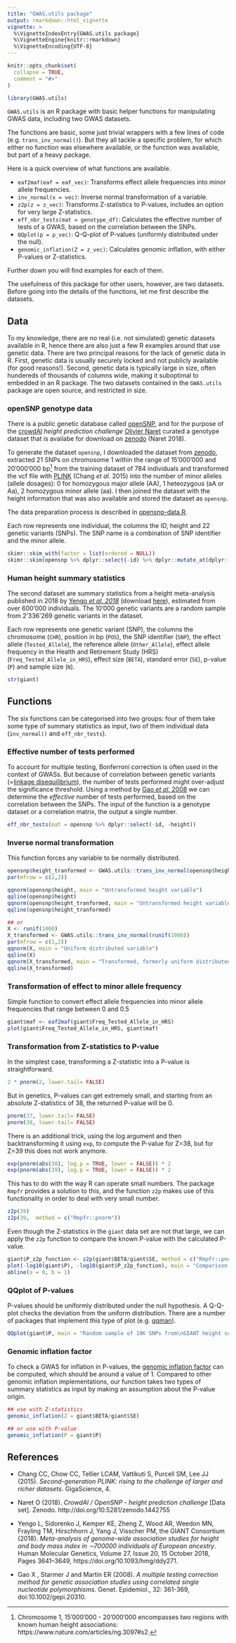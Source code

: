 ```yaml
---
title: "GWAS.utils package"
output: rmarkdown::html_vignette
vignette: >
  %\VignetteIndexEntry{GWAS.utils package}
  %\VignetteEngine{knitr::rmarkdown}
  %\VignetteEncoding{UTF-8}
---
```


```r
knitr::opts_chunk$set(
  collapse = TRUE,
  comment = "#>"
)
```

```r
library(GWAS.utils)
```

`GWAS.utils` is an R package with basic helper functions for manipulating GWAS data, including two GWAS datasets. 

The functions are basic, some just trivial wrappers with a few lines of code (e.g. `trans_inv_normal()`). But they all tackle a specific problem, for which either no function was elsewhere available, or the function was available, but part of a heavy package. 

Here is a quick overview of what functions are available. 

- `eaf2maf(eaf = eaf_vec)`: Transforms effect allele frequencies into minor allele frequencies.
- `inv_normal(x = vec)`: Inverse normal transformation of a variable.
- `z2p(z = z_vec)`: Transforms Z-statistics to P-values, includes an option for very large Z-statistics.
- `eff_nbr_tests(mat = genotype_df)`: Calculates the effective number of tests of a GWAS, based on the correlation between the SNPs.
- `QQplot(p = p_vec)`: Q-Q-plot of P-values (uniformly distributed under the null).
- `genomic_inflation(Z = z_vec)`: Calculates genomic inflation, with either P-values or Z-statistics. 

Further down you will find examples for each of them.

The usefulness of this package for other users, however, are two datasets. Before going into the details of the functions, let me first describe the datasets.

## Data

To my knowledge, there are no real (i.e. not simulated) genetic datasets available in R, hence there are also just a few R examples around that use genetic data. There are two principal reasons for the lack of genetic data in R. First, genetic data is usually securely locked and not publicly available (for good reasons!). Second, genetic data is typically large in size, often hundereds of thousands of columns wide, making it suboptimal to embedded in an R package. The two datasets contained in the `GWAS.utils` package are open source, and restricted in size. 

### openSNP genotype data

There is a public genetic database called [openSNP](https://opensnp.org/), and for the purpose of the [crowdAI](https://www.crowdai.org/) _height prediction challenge_ [Olivier Naret](https://github.com/onaret) curated a genotype dataset that is availabe for download on [zenodo](https://zenodo.org/record/1442755#.XLCKkKaxXUI) (Naret 2018). 

To generate the dataset `opensnp`, I downloaded the dataset from [zenodo](https://zenodo.org/record/1442755#.XLCKkKaxXUI), extracted 21 SNPs on chromosome 1 within the range of 15'000'000 and 20'000'000 bp^[Chromosome 1, 15'000'000 - 20'000'000 encompasses two regions with known human height associations: https://www.nature.com/articles/ng.3097#s2.] from the training dataset of 784 individuals and transformed the vcf file with [PLINK](http://zzz.bwh.harvard.edu/plink/) (Chang _et al._ 2015) into the number of minor alleles (allele dosages): 0 for homozygous major allele (AA), 1 heteozygous (aA or Aa), 2 homozygous minor allele (aa). I then joined the dataset with the height information that was also available and stored the dataset as `opensnp`. 

The data preparation process is described in [opensnp-data.R](https://github.com/sinarueeger/GWAS.utils/blob/master/data-raw/opensnp-data.R). 

Each row represents one individual, the columns the ID, height and 22 genetic variants (SNPs). The SNP name is a combination of SNP identifier and the minor allele. 

```r
skimr::skim_with(factor = list(ordered = NULL))
skimr::skim(opensnp %>% dplyr::select(-id) %>% dplyr::mutate_at(dplyr::vars(dplyr::starts_with("rs")), as.factor))
```

### Human height summary statistics

The second dataset are summary statistics from a height meta-analysis published in 2018 by [Yengo _et al. 2018_](https://academic.oup.com/hmg/article/27/20/3641/5067845) (download <a href="https://portals.broadinstitute.org/collaboration/giant/images/c/c8/Meta-analysis_Locke_et_al%2BUKBiobank_2018_UPDATED.txt.gz?download=1">here</a>), estimated from over 600'000 individuals. The 10'000 genetic variants are a random sample from 2'336'269 genetic variants in the dataset. 


Each row represents one genetic variant (SNP), the columns the chromosome (`CHR`), position in bp (`POS`), the SNP identifier (`SNP`), the effect allele (`Tested_Allele`), the reference allele (`Other_Allele`), effect allele frequency in the Health and Retirement Study (HRS) (`Freq_Tested_Allele_in_HRS`), effect size (`BETA`), standard error (`SE`), p-value (`P`) and sample size (`N`). 

```r
str(giant)
```

## Functions

The six functions can be categorised into two groups: four of them take some type of summary statistics as input, two of them individual data (`inv_normal()` and `eff_nbr_tests`). 

### Effective number of tests performed

To account for multiple testing, Bonferroni correction is often used in the context of GWASs. But because of correlation between genetic variants (=[linkage disequilibrium](https://en.wikipedia.org/wiki/Linkage_disequilibrium)), the number of tests performed might over-adjust the significance threshold. Using a method by [Gao _et al._ 2008](https://www.ncbi.nlm.nih.gov/pmc/articles/PMC3055936/) we can determine the _effective_ number of tests performed, based on the correlation between the SNPs. The input of the function is a genotype dataset or a correlation matrix, the output a single number. 

```r
eff_nbr_tests(mat = opensnp %>% dplyr::select(-id, -height))
```

### Inverse normal transformation

This function forces any variable to be normally distributed. 


```r
opensnp$height_tranformed <- GWAS.utils::trans_inv_normal(opensnp$height)
par(mfrow = c(1,2))

qqnorm(opensnp$height, main = "Untransformed height variable")
qqline(opensnp$height)
qqnorm(opensnp$height_tranformed, main = "Untransformed height variable")
qqline(opensnp$height_tranformed)

## or
X <- runif(1000)
X_transformed <- GWAS.utils::trans_inv_normal(runif(1000))
par(mfrow = c(1,2))
qqnorm(X, main = "Uniform distributed variable")
qqline(X)
qqnorm(X_transformed, main = "Transformed, formerly uniform distributed variable")
qqline(X_transformed)

```



### Transformation of effect to minor allele frequency

Simple function to convert effect allele frequencies into minor allele frequencies that range between 0 and 0.5

```r
giant$maf <- eaf2maf(giant$Freq_Tested_Allele_in_HRS)
plot(giant$Freq_Tested_Allele_in_HRS, giant$maf)

```

### Transformation from Z-statistics to P-value

In the simplest case, transforming a Z-statistic into a P-value is straightforward. 

```r
2 * pnorm(2, lower.tail= FALSE)
```

But in genetics, P-values can get extremely small, and starting from an absolute Z-statistics of 38, the returned P-value will be 0.  

```r
pnorm(37, lower.tail= FALSE)
pnorm(38, lower.tail= FALSE)
```

There is an additional trick, using the log argument and then backtransforming it using `exp`, to compute the P-value for Z=38, but for Z=39 this does not work anymore. 

```r
exp(pnorm(abs(38), log.p = TRUE, lower = FALSE)) * 2
exp(pnorm(abs(39), log.p = TRUE, lower = FALSE)) * 2
```

This has to do with the way R can operate small numbers. The package `Rmpfr` provides a solution to this, and the function `z2p` makes use of this functionality in order to deal with very small number. 

```r
z2p(39)
z2p(39,  method = c("Rmpfr::pnorm"))
```

Even though the Z-statistics in the `giant` data set are not that large, we can apply the `z2p` function to compare the known P-value with the calculated P-value. 

```r
giant$P_z2p_function <- z2p(giant$BETA/giant$SE, method = c("Rmpfr::pnorm"))
plot(-log10(giant$P), -log10(giant$P_z2p_function), main = "Comparison of kown P-value with the\ncalculated P-value through z2p()", ylab = "P_z2p_function", xlab = "P")
abline(a = 0, b = 1)
```


### QQplot of P-values

P-values should be uniformly distributed under the null hypothesis. A Q-Q-plot checks the deviation from the uniform distribution. There are a number of packages that implement this type of plot (e.g. [qqman](https://cran.r-project.org/web/packages/qqman/index.html)). 


```r
QQplot(giant$P, main = "Random sample of 10K SNPs from\nGIANT height summary statistics")
```

### Genomic inflation factor

To check a GWAS for inflation in P-values, the [genomic inflation factor](https://en.wikipedia.org/wiki/Population_stratification) can be computed, which should be around a value of 1. Compared to other genomic inflation implementations, our function takes two types of summary statistics as input by making an assumption about the P-value origin. 

```r
## use with Z-statistics
genomic_inflation(Z = giant$BETA/giant$SE)

## or use with P-value
genomic_inflation(P = giant$P)
```



## References

- Chang CC, Chow CC, Tellier LCAM, Vattikuti S, Purcell SM, Lee JJ (2015). _Second-generation PLINK: rising to the challenge of larger and richer datasets_. GigaScience, 4.

- Naret O (2018). _CrowdAI / OpenSNP - height prediction challenge_ [Data set]. Zenodo. http://doi.org/10.5281/zenodo.1442755

- Yengo L, Sidorenko J, Kemper KE, Zheng Z, Wood AR, Weedon MN, Frayling TM, Hirschhorn J, Yang J, Visscher PM, the GIANT Consortium (2018). _Meta-analysis of genome-wide association studies for height and body mass index in ∼700000 individuals of European ancestry_. Human Molecular Genetics, Volume 27, Issue 20, 15 October 2018, Pages 3641–3649, https://doi.org/10.1093/hmg/ddy271.

- Gao X , Starmer J and Martin ER (2008). _A multiple testing correction method for genetic association studies using correlated single nucleotide polymorphisms_. Genet. Epidemiol., 32: 361-369, doi:10.1002/gepi.20310.
